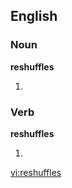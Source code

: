 ==English==

===Noun===
'''reshuffles'''

# {{plural of|[[reshuffle]]}}

===Verb===
'''reshuffles'''

# {{third-person singular of|[[reshuffle]]}}

[[vi:reshuffles]]
